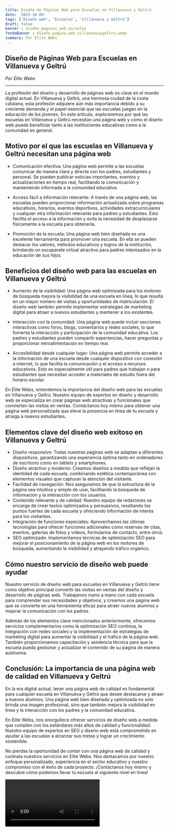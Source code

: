 ```yaml
---
title: Diseño de Páginas Web para Escuelas en Villanueva y Geltrú
date: '2023-10-04'
tags: ['Diseño web', 'Escuelas', 'Villanueva y Geltrú']
draft: false
banner : diseño_paginas_web_escuelas
fondoBanner : diseño_pagina_web_villanuevaygeltrú.webp
summary: Por Élite Webs
---
```


## Diseño de Páginas Web para Escuelas en Villanueva y Geltrú

*Por Élite Webs*

---

La profesión del diseño y desarrollo de páginas web es clave en el mundo digital actual. En Villanueva y Geltrú, una hermosa ciudad de la costa catalana, esta profesión adquiere aún más importancia debido a su creciente demanda y el papel esencial que las escuelas juegan en la educación de los jóvenes. En este artículo, exploraremos por qué las escuelas en Villanueva y Geltrú necesitan una página web y cómo el diseño web puede beneficiar tanto a las instituciones educativas como a la comunidad en general.

## Motivo por el que las escuelas en Villanueva y Geltrú necesitan una página web

- Comunicación efectiva: Una página web permite a las escuelas comunicar de manera clara y directa con los padres, estudiantes y personal. Se pueden publicar noticias importantes, eventos y actualizaciones en tiempo real, facilitando la comunicación y manteniendo informada a la comunidad educativa.

- Acceso fácil a información relevante: A través de una página web, las escuelas pueden proporcionar información actualizada sobre programas educativos, horarios, eventos deportivos, actividades extracurriculares y cualquier otra información relevante para padres y estudiantes. Esto facilita el acceso a la información y evita la necesidad de desplazarse físicamente a la escuela para obtenerla.

- Promoción de la escuela: Una página web bien diseñada es una excelente herramienta para promover una escuela. En ella se pueden destacar los valores, métodos educativos y logros de la institución, brindando un escaparate virtual atractivo para padres interesados en la educación de sus hijos.

## Beneficios del diseño web para las escuelas en Villanueva y Geltrú

- Aumento de la visibilidad: Una página web optimizada para los motores de búsqueda mejora la visibilidad de una escuela en línea, lo que resulta en un mayor número de visitas y oportunidades de matriculación. El diseño web también permite implementar estrategias de marketing digital para atraer a nuevos estudiantes y mantener a los existentes.

- Interacción con la comunidad: Una página web puede incluir secciones interactivas como foros, blogs, comentarios y redes sociales, lo que fomenta la interacción y participación de la comunidad educativa. Los padres y estudiantes pueden compartir experiencias, hacer preguntas y proporcionar retroalimentación en tiempo real.

- Accesibilidad desde cualquier lugar: Una página web permite acceder a la información de una escuela desde cualquier dispositivo con conexión a internet, lo que facilita la comunicación y el acceso a recursos educativos. Esto es especialmente útil para padres que trabajan o para estudiantes que necesitan acceder a materiales de estudio fuera del horario escolar.

En Élite Webs, entendemos la importancia del diseño web para las escuelas en Villanueva y Geltrú. Nuestro equipo de expertos en diseño y desarrollo web se especializa en crear páginas web atractivas y funcionales que convierten las visitas en ventas. Contáctanos hoy mismo para obtener una página web personalizada que eleve la presencia en línea de tu escuela y atraiga a nuevos estudiantes.

<GifSeo />

<Cta />

## Elementos clave del diseño web exitoso en Villanueva y Geltrú

- Diseño responsive: Todas nuestras páginas web se adaptan a diferentes dispositivos, garantizando una experiencia óptima tanto en ordenadores de escritorio como en tablets y smartphones. 
- Diseño atractivo y moderno: Creamos diseños a medida que reflejan la identidad de cada escuela, combinando estética contemporánea con elementos visuales que capturan la atención del visitante. 
- Facilidad de navegación: Nos aseguramos de que la estructura de la página sea intuitiva y simple de usar, facilitando la búsqueda de información y la interacción con los usuarios.
- Contenido relevante y de calidad: Nuestro equipo de redactores se encarga de crear textos optimizados y persuasivos, resaltando los puntos fuertes de cada escuela y ofreciendo información de interés para los visitantes.
- Integración de funciones especiales: Aprovechamos las últimas tecnologías para ofrecer funciones adicionales como reservas de citas, eventos, galerías de fotos y videos, formularios de contacto, entre otros.
- SEO optimizado: Implementamos técnicas de optimización SEO para mejorar el posicionamiento de la página web en los motores de búsqueda, aumentando la visibilidad y atrayendo tráfico orgánico.

## Cómo nuestro servicio de diseño web puede ayudar

Nuestro servicio de diseño web para escuelas en Villanueva y Geltrú tiene como objetivo principal convertir las visitas en ventas del diseño y desarrollo de páginas web. Trabajamos mano a mano con cada escuela para comprender sus necesidades y objetivos, y creamos una página web que se convierte en una herramienta eficaz para atraer nuevos alumnos y mejorar la comunicación con los padres.

Además de los elementos clave mencionados anteriormente, ofrecemos servicios complementarios como la optimización SEO continua, la integración con redes sociales y la implementación de estrategias de marketing digital para aumentar la visibilidad y el tráfico de la página web. También proporcionamos capacitación y asistencia técnica para que la escuela pueda gestionar y actualizar el contenido de su página de manera autónoma.

## Conclusión: La importancia de una página web de calidad en Villanueva y Geltrú

En la era digital actual, tener una página web de calidad es fundamental para cualquier escuela en Villanueva y Geltrú que desee destacarse y atraer a nuevos alumnos. Una página web bien diseñada y optimizada no solo brinda una imagen profesional, sino que también mejora la visibilidad en línea y la interacción con los padres y la comunidad educativa.

En Elite Webs, nos enorgullece ofrecer servicios de diseño web a medida que cumplen con los estándares más altos de calidad y funcionalidad. Nuestro equipo de expertos en SEO y diseño web está comprometido en ayudar a las escuelas a alcanzar sus metas y lograr un crecimiento sostenible.

No pierdas la oportunidad de contar con una página web de calidad y contrata nuestros servicios en Elite Webs. Nos destacamos por nuestro enfoque personalizado, experiencia en el sector educativo y nuestro compromiso con el éxito de cada proyecto. ¡Contáctanos hoy mismo y descubre cómo podemos llevar tu escuela al siguiente nivel en línea!

<Video />

<CtaBot job='Escuelas' city='Villanueva y Geltrú'/>

<Gmaps query='Villanueva y Geltrú+españa+maps' />